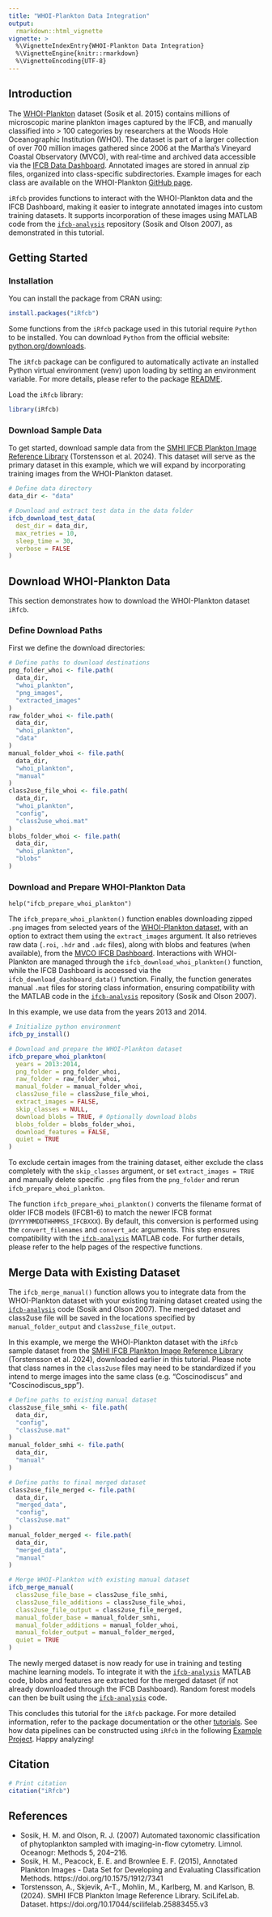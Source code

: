 ```yaml
---
title: "WHOI-Plankton Data Integration"
output:
  rmarkdown::html_vignette
vignette: >
  %\VignetteIndexEntry{WHOI-Plankton Data Integration}
  %\VignetteEngine{knitr::rmarkdown}
  %\VignetteEncoding{UTF-8}
---
```


## Introduction

The [WHOI-Plankton](https://hdl.handle.net/1912/7341) dataset (Sosik et al. 2015) contains millions of microscopic marine plankton images captured by the IFCB, and manually classified into > 100 categories by researchers at the Woods Hole Oceanographic Institution (WHOI). The dataset is part of a larger collection of over 700 million images gathered since 2006 at the Martha's Vineyard Coastal Observatory (MVCO), with real-time and archived data accessible via the [IFCB Data Dashboard](https://ifcb-data.whoi.edu/mvco). Annotated images are stored in annual zip files, organized into class-specific subdirectories. Example images for each class are available on the WHOI-Plankton [GitHub page](https://whoigit.github.io/whoi-plankton/).

`iRfcb` provides functions to interact with the WHOI-Plankton data and the IFCB Dashboard, making it easier to integrate annotated images into custom training datasets. It supports incorporation of these images using MATLAB code from the [`ifcb-analysis`](https://github.com/hsosik/ifcb-analysis) repository (Sosik and Olson 2007), as demonstrated in this tutorial.

## Getting Started

### Installation

You can install the package from CRAN using:
```r
install.packages("iRfcb")
```
Some functions from the `iRfcb` package used in this tutorial require `Python` to be installed. You can download `Python` from the official website: [python.org/downloads](https://www.python.org/downloads/).

The `iRfcb` package can be configured to automatically activate an installed Python virtual environment (venv) upon loading by setting an environment variable. For more details, please refer to the package [README](https://europeanifcbgroup.github.io/iRfcb/).

Load the `iRfcb` library:
```r
library(iRfcb)
```

### Download Sample Data

To get started, download sample data from the [SMHI IFCB Plankton Image Reference Library](https://doi.org/10.17044/scilifelab.25883455.v3) (Torstensson et al. 2024). This dataset will serve as the primary dataset in this example, which we will expand by incorporating training images from the WHOI-Plankton dataset.

```r
# Define data directory
data_dir <- "data"

# Download and extract test data in the data folder
ifcb_download_test_data(
  dest_dir = data_dir,
  max_retries = 10,
  sleep_time = 30,
  verbose = FALSE
)
```

## Download WHOI-Plankton Data

This section demonstrates how to download the WHOI-Plankton dataset `iRfcb`.

### Define Download Paths

First we define the download directories:

```r
# Define paths to download destinations
png_folder_whoi <- file.path(
  data_dir, 
  "whoi_plankton", 
  "png_images", 
  "extracted_images"
)
raw_folder_whoi <- file.path(
  data_dir, 
  "whoi_plankton", 
  "data"
)
manual_folder_whoi <- file.path(
  data_dir, 
  "whoi_plankton", 
  "manual"
)
class2use_file_whoi <- file.path(
  data_dir,
  "whoi_plankton", 
  "config", 
  "class2use_whoi.mat"
)
blobs_folder_whoi <- file.path(
  data_dir, 
  "whoi_plankton", 
  "blobs"
)
```

### Download and Prepare WHOI-Plankton Data

`help("ifcb_prepare_whoi_plankton")`

The `ifcb_prepare_whoi_plankton()` function enables downloading zipped `.png` images from selected years of the [WHOI-Plankton dataset](https://hdl.handle.net/1912/7341), with an option to extract them using the `extract_images` argument. It also retrieves raw data (`.roi`, `.hdr` and `.adc` files), along with blobs and features (when available), from the [MVCO IFCB Dashboard](https://ifcb-data.whoi.edu/mvco). Interactions with WHOI-Plankton are managed through the  `ifcb_download_whoi_plankton()` function, while the IFCB Dashboard is accessed via the `ifcb_download_dashboard_data()` function. Finally, the function generates manual `.mat` files for storing class information, ensuring compatibility with the MATLAB code in the [`ifcb-analysis`](https://github.com/hsosik/ifcb-analysis) repository (Sosik and Olson 2007).

In this example, we use data from the years 2013 and 2014.

```r
# Initialize python environment
ifcb_py_install()

# Download and prepare the WHOI-Plankton dataset
ifcb_prepare_whoi_plankton(
  years = 2013:2014,
  png_folder = png_folder_whoi, 
  raw_folder = raw_folder_whoi, 
  manual_folder = manual_folder_whoi, 
  class2use_file = class2use_file_whoi, 
  extract_images = FALSE,
  skip_classes = NULL,
  download_blobs = TRUE, # Optionally download blobs
  blobs_folder = blobs_folder_whoi,
  download_features = FALSE,
  quiet = TRUE
)
```

To exclude certain images from the training dataset, either exclude the class completely with the `skip_classes` argument, or set `extract_images = TRUE` and manually delete specific `.png` files from the `png_folder` and rerun `ifcb_prepare_whoi_plankton`.

The function `ifcb_prepare_whoi_plankton()` converts the filename format of older IFCB models (IFCB1-6) to match the newer IFCB format (`DYYYYMMDDTHHMMSS_IFCBXXX`). By default, this conversion is performed using the `convert_filenames` and `convert_adc` arguments. This step ensures compatibility with the [`ifcb-analysis`](https://github.com/hsosik/ifcb-analysis) MATLAB code. For further details, please refer to the help pages of the respective functions.

## Merge Data with Existing Dataset

The `ifcb_merge_manual()` function allows you to integrate data from the WHOI-Plankton dataset with your existing training dataset created using the [`ifcb-analysis`](https://github.com/hsosik/ifcb-analysis) code (Sosik and Olson 2007). The merged dataset and class2use file will be saved in the locations specified by `manual_folder_output` and `class2use_file_output`.

In this example, we merge the WHOI-Plankton dataset with the `iRfcb` sample dataset from the [SMHI IFCB Plankton Image Reference Library](https://doi.org/10.17044/scilifelab.25883455) (Torstensson et al. 2024), downloaded earlier in this tutorial. Please note that class names in the `class2use` files may need to be standardized if you intend to merge images into the same class (e.g. "Coscinodiscus" and "Coscinodiscus_spp").

```r
# Define paths to existing manual dataset
class2use_file_smhi <- file.path(
  data_dir, 
  "config", 
  "class2use.mat"
)
manual_folder_smhi <- file.path(
  data_dir, 
  "manual"
)

# Define paths to final merged dataset
class2use_file_merged <- file.path(
  data_dir, 
  "merged_data", 
  "config", 
  "class2use.mat"
)
manual_folder_merged <- file.path(
  data_dir, 
  "merged_data", 
  "manual"
)

# Merge WHOI-Plankton with existing manual dataset
ifcb_merge_manual(
  class2use_file_base = class2use_file_smhi,
  class2use_file_additions = class2use_file_whoi,
  class2use_file_output = class2use_file_merged,
  manual_folder_base = manual_folder_smhi,
  manual_folder_additions = manual_folder_whoi,
  manual_folder_output = manual_folder_merged,
  quiet = TRUE
)
```

The newly merged dataset is now ready for use in training and testing machine learning models. To integrate it with the [`ifcb-analysis`](https://github.com/hsosik/ifcb-analysis) MATLAB code, blobs and features are extracted for the merged dataset (if not already downloaded through the IFCB Dashboard). Random forest models can then be built using the [`ifcb-analysis`](https://github.com/hsosik/ifcb-analysis) code.

This concludes this tutorial for the `iRfcb` package. For more detailed information, refer to the package documentation or the other [tutorials](https://europeanifcbgroup.github.io/iRfcb/articles/). See how data pipelines can be constructed using `iRfcb` in the following [Example Project](https://github.com/nodc-sweden/ifcb-data-pipeline). Happy analyzing!

## Citation

```r
# Print citation
citation("iRfcb")
```

## References
- Sosik, H. M. and Olson, R. J. (2007) Automated taxonomic classification of phytoplankton sampled with imaging-in-flow cytometry. Limnol. Oceanogr: Methods 5, 204–216.
- Sosik, H. M., Peacock, E. E. and Brownlee E. F. (2015), Annotated Plankton Images - Data Set for Developing and Evaluating Classification Methods. https://doi.org/10.1575/1912/7341
- Torstensson, A., Skjevik, A-T., Mohlin, M., Karlberg, M. and Karlson, B. (2024). SMHI IFCB Plankton Image Reference Library. SciLifeLab. Dataset. https://doi.org/10.17044/scilifelab.25883455.v3
